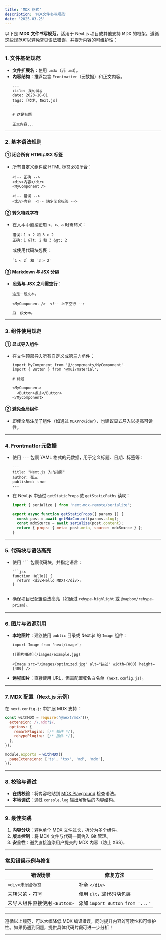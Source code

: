 ```yaml
---
title: 'MDX 格式'
description: 'MDX文件书写规范'
date: '2025-03-26'
---
```


以下是 **MDX 文件书写规范**，适用于 Next.js 项目或其他支持 MDX 的框架。遵循这些规范可以避免常见语法错误，并提升内容的可维护性：

---

### 1. **文件基础规范**
- **文件扩展名**：使用 `.mdx`（非 `.md`）。
- **内容结构**：推荐包含 `Frontmatter`（元数据）和正文内容。
  ```mdx
  ---
  title: 我的博客
  date: 2023-10-01
  tags: [技术, Next.js]
  ---

  # 这是标题

  正文内容...
  ```

---

### 2. **基本语法规则**
#### **① 闭合所有 HTML/JSX 标签**
- 所有自定义组件或 HTML 标签必须闭合：
  ```mdx
  <!-- 正确 -->
  <div>内容</div>
  <MyComponent />

  <!-- 错误 -->
  <div>内容  <!-- 缺少闭合标签 -->
  ```

#### **② 转义特殊字符**
- 在文本中直接使用 `<`、`>`、`&` 时需转义：
  ```mdx
  错误：1 < 2 和 3 > 2  
  正确：1 &lt; 2 和 3 &gt; 2
  ```
  或使用代码块包裹：
  ```mdx
  `1 < 2` 和 `3 > 2`
  ```

#### **③ Markdown 与 JSX 分隔**
- **段落与 JSX 之间需空行**：
  ```mdx
  这是一段文本。

  <MyComponent />  <!-- 上下空行 -->

  另一段文本。
  ```

---

### 3. **组件使用规范**
#### **① 显式导入组件**
- 在文件顶部导入所有自定义或第三方组件：
  ```mdx
  import MyComponent from '@/components/MyComponent';
  import { Button } from '@mui/material';

  # 标题

  <MyComponent>
    <Button>点击</Button>
  </MyComponent>
  ```

#### **② 避免全局组件**
- 即使全局注册了组件（如通过 `MDXProvider`），也建议显式导入以提高可读性。

---

### 4. **Frontmatter 元数据**
- 使用 `---` 包裹 YAML 格式的元数据，用于定义标题、日期、标签等：
  ```mdx
  ---
  title: "Next.js 入门指南"
  author: 张三
  published: true
  ---
  ```

- 在 Next.js 中通过 `getStaticProps` 或 `getStaticPaths` 读取：
  ```js
  import { serialize } from 'next-mdx-remote/serialize';

  export async function getStaticProps({ params }) {
    const post = await getMdxContent(params.slug);
    const mdxSource = await serialize(post.content);
    return { props: { meta: post.meta, source: mdxSource } };
  }
  ```

---

### 5. **代码块与语法高亮**
- 使用 ` ``` ` 包裹代码块，并指定语言：
  ```mdx
  ```jsx
  function Hello() {
    return <div>Hello MDX!</div>;
  }
  ```
  ```

- 确保项目已配置语法高亮（如通过 `rehype-highlight` 或 `@mapbox/rehype-prism`）。

---

### 6. **图片与资源引用**
- **本地图片**：建议使用 `public` 目录或 Next.js 的 `Image` 组件：
  ```mdx
  import Image from 'next/image';

  ![图片描述](/images/example.jpg)

  <Image src="/images/optimized.jpg" alt="描述" width={800} height={400} />
  ```

- **远程图片**：直接使用 URL，但需配置域名白名单（`next.config.js`）。

---

### 7. **MDX 配置（Next.js 示例）**
在 `next.config.js` 中扩展 MDX 支持：
```js
const withMDX = require('@next/mdx')({
  extension: /\.mdx?$/,
  options: {
    remarkPlugins: [/* 插件 */],
    rehypePlugins: [/* 插件 */],
  },
});

module.exports = withMDX({
  pageExtensions: ['ts', 'tsx', 'md', 'mdx'],
});
```

---

### 8. **校验与调试**
- **在线校验**：将内容粘贴到 [MDX Playground](https://mdxjs.com/playground) 检查语法。
- **本地调试**：通过 `console.log` 输出解析后的内容结构。

---

### 9. **最佳实践**
1. **内容分块**：避免单个 MDX 文件过长，拆分为多个组件。
2. **版本控制**：将 MDX 文件与代码一同纳入 Git 管理。
3. **安全性**：避免直接渲染用户提交的 MDX 内容（防止 XSS）。

---

### 常见错误示例与修复
| **错误场景**                | **修复方法**                          |
|----------------------------|---------------------------------------|
| `<div>未闭合标签`           | 补全 `</div>`                         |
| 未转义的 `<` 符号           | 使用 `&lt;` 或代码块包裹               |
| 未导入组件直接使用 `<Button>` | 添加 `import Button from '...'`       |

---

遵循以上规范，可以大幅降低 MDX 编译错误，同时提升内容的可读性和可维护性。如果仍遇到问题，提供具体代码片段可进一步分析！






---

